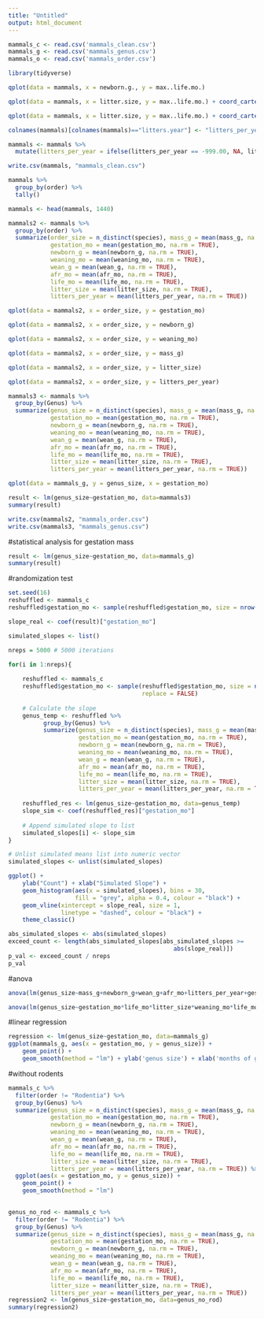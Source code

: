```yaml
---
title: "Untitled"
output: html_document
---
```


```r
mammals_c <- read.csv('mammals_clean.csv')
mammals_g <- read.csv('mammals_genus.csv')
mammals_o <- read.csv('mammals_order.csv')

library(tidyverse)
```

```r
qplot(data = mammals, x = newborn.g., y = max..life.mo.)
```
```r
qplot(data = mammals, x = litter.size, y = max..life.mo.) + coord_cartesian(xlim = c(0,50), ylim = c(0,1000))
```

```r
qplot(data = mammals, x = litter.size, y = max..life.mo.) + coord_cartesian(xlim = c(0,50), ylim = c(0,1000))
```

```r
colnames(mammals)[colnames(mammals)=="litters.year"] <- "litters_per_year"

mammals <- mammals %>% 
  mutate(litters_per_year = ifelse(litters_per_year == -999.00, NA, litters_per_year))
```

```r
write.csv(mammals, "mammals_clean.csv")
```

```r
mammals %>%
  group_by(order) %>% 
  tally()
```
```r
mammals <- head(mammals, 1440)
```


```r
mammals2 <- mammals %>%
  group_by(order) %>% 
  summarize(order_size = n_distinct(species), mass_g = mean(mass_g, na.rm = TRUE),
            gestation_mo = mean(gestation_mo, na.rm = TRUE),
            newborn_g = mean(newborn_g, na.rm = TRUE),
            weaning_mo = mean(weaning_mo, na.rm = TRUE),
            wean_g = mean(wean_g, na.rm = TRUE),
            afr_mo = mean(afr_mo, na.rm = TRUE),
            life_mo = mean(life_mo, na.rm = TRUE),
            litter_size = mean(litter_size, na.rm = TRUE),
            litters_per_year = mean(litters_per_year, na.rm = TRUE))
```

```r
qplot(data = mammals2, x = order_size, y = gestation_mo)
```

```r
qplot(data = mammals2, x = order_size, y = newborn_g)
```

```r
qplot(data = mammals2, x = order_size, y = weaning_mo)
```

```r
qplot(data = mammals2, x = order_size, y = mass_g)
```

```r
qplot(data = mammals2, x = order_size, y = litter_size)
```

```r
qplot(data = mammals2, x = order_size, y = litters_per_year)
```

```r
mammals3 <- mammals %>%
  group_by(Genus) %>% 
  summarize(genus_size = n_distinct(species), mass_g = mean(mass_g, na.rm = TRUE),
            gestation_mo = mean(gestation_mo, na.rm = TRUE),
            newborn_g = mean(newborn_g, na.rm = TRUE),
            weaning_mo = mean(weaning_mo, na.rm = TRUE),
            wean_g = mean(wean_g, na.rm = TRUE),
            afr_mo = mean(afr_mo, na.rm = TRUE),
            life_mo = mean(life_mo, na.rm = TRUE),
            litter_size = mean(litter_size, na.rm = TRUE),
            litters_per_year = mean(litters_per_year, na.rm = TRUE))
```

```r
qplot(data = mammals_g, y = genus_size, x = gestation_mo)
```

```r
result <- lm(genus_size~gestation_mo, data=mammals3)
summary(result)
```

```r
write.csv(mammals2, "mammals_order.csv")
write.csv(mammals3, "mammals_genus.csv")
```

#statistical analysis for gestation mass

```r
result <- lm(genus_size~gestation_mo, data=mammals_g)
summary(result)
```
#randomization test
```r
set.seed(16)
reshuffled <- mammals_c
reshuffled$gestation_mo <- sample(reshuffled$gestation_mo, size = nrow(reshuffled), replace = FALSE)

slope_real <- coef(result)["gestation_mo"]

simulated_slopes <- list()

nreps = 5000 # 5000 iterations

for(i in 1:nreps){
    
    reshuffled <- mammals_c
    reshuffled$gestation_mo <- sample(reshuffled$gestation_mo, size = nrow(reshuffled),
                                      replace = FALSE)
    
    # Calculate the slope
    genus_temp <- reshuffled %>%
          group_by(Genus) %>% 
          summarize(genus_size = n_distinct(species), mass_g = mean(mass_g, na.rm = TRUE),
                    gestation_mo = mean(gestation_mo, na.rm = TRUE),
                    newborn_g = mean(newborn_g, na.rm = TRUE),
                    weaning_mo = mean(weaning_mo, na.rm = TRUE),
                    wean_g = mean(wean_g, na.rm = TRUE),
                    afr_mo = mean(afr_mo, na.rm = TRUE),
                    life_mo = mean(life_mo, na.rm = TRUE),
                    litter_size = mean(litter_size, na.rm = TRUE),
                    litters_per_year = mean(litters_per_year, na.rm = TRUE))
    
    reshuffled_res <- lm(genus_size~gestation_mo, data=genus_temp)
    slope_sim <- coef(reshuffled_res)["gestation_mo"]
    
    # Append simulated slope to list
    simulated_slopes[i] <- slope_sim
}    

# Unlist simulated means list into numeric vector
simulated_slopes <- unlist(simulated_slopes)

ggplot() +
    ylab("Count") + xlab("Simulated Slope") +
    geom_histogram(aes(x = simulated_slopes), bins = 30, 
                   fill = "grey", alpha = 0.4, colour = "black") +
    geom_vline(xintercept = slope_real, size = 1, 
               linetype = "dashed", colour = "black") + 
    theme_classic()
```


```r
abs_simulated_slopes <- abs(simulated_slopes)
exceed_count <- length(abs_simulated_slopes[abs_simulated_slopes >= 
                                               abs(slope_real)])
p_val <- exceed_count / nreps
p_val
```

#anova
```r
anova(lm(genus_size~mass_g+newborn_g+wean_g+afr_mo+litters_per_year+gestation_mo+life_mo+litter_size+weaning_mo+life_mo, data=mammals_g))
```
```r
anova(lm(genus_size~gestation_mo*life_mo*litter_size*weaning_mo*life_mo, data=mammals_g))
```



#linear regression
```r
regression <- lm(genus_size~gestation_mo, data=mammals_g)
ggplot(mammals_g, aes(x = gestation_mo, y = genus_size)) +
    geom_point() +
    geom_smooth(method = "lm") + ylab('genus size') + xlab('months of gestation')
```
#without rodents
```r
mammals_c %>%
  filter(order != "Rodentia") %>% 
  group_by(Genus) %>% 
  summarize(genus_size = n_distinct(species), mass_g = mean(mass_g, na.rm = TRUE),
            gestation_mo = mean(gestation_mo, na.rm = TRUE),
            newborn_g = mean(newborn_g, na.rm = TRUE),
            weaning_mo = mean(weaning_mo, na.rm = TRUE),
            wean_g = mean(wean_g, na.rm = TRUE),
            afr_mo = mean(afr_mo, na.rm = TRUE),
            life_mo = mean(life_mo, na.rm = TRUE),
            litter_size = mean(litter_size, na.rm = TRUE),
            litters_per_year = mean(litters_per_year, na.rm = TRUE)) %>% 
  ggplot(aes(x = gestation_mo, y = genus_size)) +
    geom_point() +
    geom_smooth(method = "lm")
  
```

```r
genus_no_rod <- mammals_c %>%
  filter(order != "Rodentia") %>% 
  group_by(Genus) %>% 
  summarize(genus_size = n_distinct(species), mass_g = mean(mass_g, na.rm = TRUE),
            gestation_mo = mean(gestation_mo, na.rm = TRUE),
            newborn_g = mean(newborn_g, na.rm = TRUE),
            weaning_mo = mean(weaning_mo, na.rm = TRUE),
            wean_g = mean(wean_g, na.rm = TRUE),
            afr_mo = mean(afr_mo, na.rm = TRUE),
            life_mo = mean(life_mo, na.rm = TRUE),
            litter_size = mean(litter_size, na.rm = TRUE),
            litters_per_year = mean(litters_per_year, na.rm = TRUE))
regression2 <- lm(genus_size~gestation_mo, data=genus_no_rod)
summary(regression2)
```

